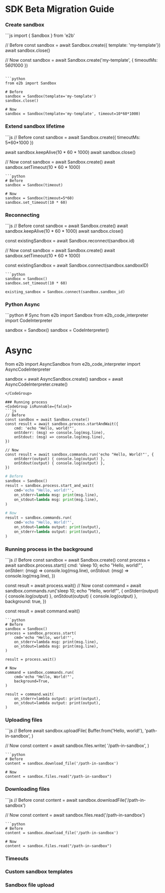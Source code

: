 # SDK Beta Migration Guide

### Create sandbox

<CodeGroup isRunnable={false}>
```js
import { Sandbox } from 'e2b'

// Before
const sandbox = await Sandbox.create({ template: 'my-template'})
await sandbox.close()

// Now
const sandbox = await Sandbox.create('my-template', { timeoutMs: 5*60*1000 })
```

```python
from e2b import Sandbox

# Before
sandbox = Sandbox(template='my-template')
sandbox.close()

# Now
sandbox = Sandbox(template='my-template', timeout=10*60*1000)
```
</CodeGroup>

### Extend sandbox lifetime
<CodeGroup isRunnable={false}>
```js
// Before
const sandbox = await Sandbox.create({ timeoutMs: 5*60*1000 })

await sandbox.keepAlive(10 * 60 * 1000)
await sandbox.close()

// Now
const sandbox = await Sandbox.create()
await sandbox.setTimeout(10 * 60 * 1000)
```
```python
# Before
sandbox = Sandbox(timeout)

# Now
sandbox = Sandbox(timeout=5*60)
sandbox.set_timeout(10 * 60)
```
</CodeGroup>

### Reconnecting
<CodeGroup isRunnable={false}>
```js
// Before
const sandbox = await Sandbox.create()
await sandbox.keepAlive(10 * 60 * 1000)
await sandbox.close()

const existingSandbox = await Sandbox.reconnect(sandbox.id)

// Now
const sandbox = await Sandbox.create()
await sandbox.setTimeout(10 * 60 * 1000)

const existingSandbox = await Sandbox.connect(sandbox.sandboxID)
```
```python
sandbox = Sandbox()
sandbox.set_timeout(10 * 60)

existing_sandbox = Sandbox.connect(sandbox.sandbox_id)
```
</CodeGroup>

### Python Async
<CodeGroup isRunnable={false}>
```python
# Sync
from e2b import Sandbox
from e2b_code_interpreter import CodeInterpreter

sandbox = Sandbox()
sandbox = CodeInterpreter()

# Async
from e2b import AsyncSandbox
from e2b_code_interpreter import AsyncCodeInterpreter

sandbox = await AsyncSandbox.create()
sandbox = await AsyncCodeInterpreter.create()
```
</CodeGroup>

### Running process
<CodeGroup isRunnable={false}>
```js
// Before
const sandbox = await Sandbox.create()
const result = await sandbox.process.startAndWait({
	cmd: 'echo "Hello, world!"',
	onStderr: (msg) => console.log(msg.line),
	onStdout: (msg) => console.log(msg.line),
})

// Now
const result = await sandbox.commands.run('echo "Hello, World!"', {
	onStderr(output) { console.log(output) },
	onStdout(output) { console.log(output) },
})
```
```python
# Before
sandbox = Sandbox()
result = sandbox.process.start_and_wait(
	cmd='echo "Hello, world!"',
	on_stderr=lambda msg: print(msg.line),
	on_stdout=lambda msg: print(msg.line),
)

# Now
result = sandbox.commands.run(
	cmd='echo "Hello, World!"',
	on_stdout=lambda output: print(output),
	on_stderr=lambda output: print(output),
)
```
</CodeGroup>

### Running process in the background
<CodeGroup isRunnable={false}>
```js
// Before
const sandbox = await Sandbox.create()
const process = await sandbox.process.start({
	cmd: 'sleep 10; echo "Hello, world!"',
	onStderr: (msg) => console.log(msg.line),
	onStdout: (msg) => console.log(msg.line),
})

const result = await process.wait()
// Now
const command = await sandbox.commands.run('sleep 10; echo "Hello, world!"', {
	onStderr(output) { console.log(output) },
	onStdout(output) { console.log(output) },
	background: true,
})

const result = await command.wait()
```
```python
# Before
sandbox = Sandbox()
process = sandbox.process.start(
	cmd='echo "Hello, world!"',
	on_stderr=lambda msg: print(msg.line),
	on_stdout=lambda msg: print(msg.line),
)

result = process.wait()

# Now
command = sandbox.commands.run(
	cmd='echo "Hello, World!"',
	background=True,
)

result = command.wait(
	on_stderr=lambda output: print(output),
	on_stdout=lambda output: print(output),
)
```
</CodeGroup>

### Uploading files
<CodeGroup isRunnable={false}>
```js
// Before
await sandbox.uploadFile(
	Buffer.from('Hello, world!'),
	'path-in-sandbox',
)

// Now
const content = await sandbox.files.write(
'/path-in-sandbox', )
```
```python
# Before
content = sandbox.download_file('/path-in-sandbox')

# Now
content = sandbox.files.read("/path-in-sandbox")
```
</CodeGroup>

### Downloading files
<CodeGroup isRunnable={false}>
```js
// Before
const content = await sandbox.downloadFile('/path-in-sandbox')

// Now
const content = await sandbox.files.read('/path-in-sandbox')
```
```python
# Before
content = sandbox.download_file('/path-in-sandbox')

# Now
content = sandbox.files.read("/path-in-sandbox")
```
</CodeGroup>

### Timeouts

### Custom sandbox templates

### Sandbox file upload
